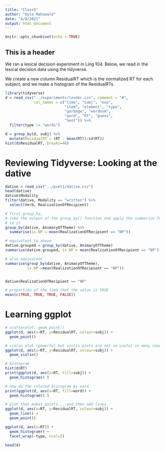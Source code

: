 ```yaml
---
title: "Class5"
author: "Kyle Mahowald"
date: "4/8/2021"
output: html_document
---
```


```r
knitr::opts_chunk$set(echo = TRUE)
```

## This is a header

We ran a lexical decision experiment in Ling 104. Below, we read in the lexical decision data using the tidyverse. 

We create a new column ResidualRT which is the normalized RT for each subject, and we make a histogram of the ResidualRTs.

```r
library(tidyverse)
d = read_csv("../experiments/lexdec.csv", comment = "#",
             col_names = c("time", "subj", "exp",
                           "item", "element", "type",
                           "garbage", "wordnum", 
                           "word", "RT", "guess", 
                           "Sent")) %>%
  filter(type != "words")

d = group_by(d, subj) %>%
  mutate(ResidualRT = (RT - mean(RT))/sd(RT))
hist(d$ResidualRT, breaks=40)
```

# Reviewing Tidyverse: Looking at the dative

```r
dative = read_csv("../pset1/dative.csv")
head(dative)
dative$Modality
filter(dative, Modality == "written") %>%
  select(Verb, RealizationOfRecipient)

# first group_by,
# take the output of the group_by() function and apply the summarise function
# to it
group_by(dative, AnimacyOfTheme) %>%
  summarise(is.NP = mean(RealizationOfRecipient == "NP"))

# equivalent to above
dative.grouped = group_by(dative, AnimacyOfTheme)
summarise(dative.grouped, is.NP = mean(RealizationOfRecipient == "NP"))

# also equivalent
summarise(group_by(dative, AnimacyOfTheme), 
          is.NP =mean(RealizationOfRecipient == "NP"))


dative$RealizationOfRecipient == "NP"

# proportion of the time that the value is TRUE
mean(c(TRUE, TRUE, TRUE, FALSE))


```

# Learning ggplot

```r
# scatterplot: geom_point()
ggplot(d, aes(x=RT, y=ResidualRT, colour=subj)) +
  geom_point() 

# violin plot (powerful but violin plots are not so useful in many cases)
ggplot(d, aes(x=RT, y=ResidualRT, colour=subj)) +
  geom_violin() 

# histogram
hist(d$RT)
print(ggplot(d, aes(x=RT, fill=subj)) +
  geom_histogram() )

# now do the colored histogram by word
print(ggplot(d, aes(x=RT, fill=word)) +
  geom_histogram() )

# plot that makes points....and then add lines
ggplot(d, aes(x=RT, y=ResidualRT, colour=subj)) +
  geom_line() + 
  geom_point()  

ggplot(d, aes(x=RT)) + 
  geom_histogram() + 
  facet_wrap(~type, ncol=5)

head(d)
```
